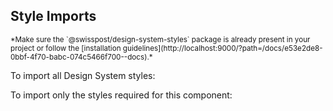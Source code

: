 
## Style Imports

<p>
  <small>*Make sure the `@swisspost/design-system-styles` package is already present in your project
    or follow the [installation guidelines](http://localhost:9000/?path=/docs/e53e2de8-0bbf-4f70-babc-074c5466f700--docs).*</small>
</p>

To import all Design System styles:

<div className="docblock-source-all-design">
  <Source
    code={`@use '{dynamic-theme-and-channel-placeholder}';`}
    language="scss"
  />
</div>

To import only the styles required for this component:

<Source
  code={getComponentStyleImports(props)}
  language="scss"
/>
